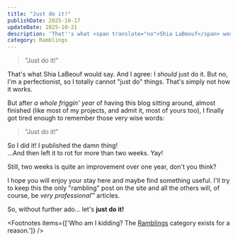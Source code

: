 ```yaml
---
title: "Just do it!"
publishDate: 2025-10-17
updateDate: 2025-10-21
description: 'That''s what <span translate="no">Shia LaBeouf</span> would say. And I agree: I <em>should</em> just do it. But no, I''m a perfectionist, so I totally cannot "just do" things. That''s simply not how it works.'
category: Ramblings
---
```



> "Just do it!"

That's <ExLink href="https://youtu.be/ZXsQAXx_ao0">what <span translate="no">Shia LaBeouf</span> would say</ExLink>.
And I agree: I _should_ just do it. But no, I'm a perfectionist, so I totally cannot "just do" things.
That's simply not how it works.

But after _a whole friggin' year_ of having this blog sitting around, almost finished
(like most of my projects, and admit it, most of yours too),
I finally got tired enough to remember those very wise words:

> "Just do it!"

So I did it! I published the damn thing!<br aria-hidden="true"/>
...And then left it to rot for more than <time datetime="2w">two weeks</time>. Yay!

Still, <time datetime="2w">two weeks</time> is quite an improvement over one year, don't you think?

I hope you will enjoy your stay here and maybe find something useful.
I'll try to keep this the only "rambling" post on the site<FootnoteRef n="1"/>
and all the others will, of course, be *very professional*™ articles.

So, without further ado... let's **just do it!**

<Footnotes items={['Who am I kidding? The <a href="category/ramblings">Ramblings</a> category exists for a reason.']} />
